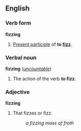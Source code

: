 ==English==
===Verb form===
'''fizzing'''

#[[Present participle]] of '''to [[fizz]]'''.

===Verbal noun===
'''fizzing''' (''[[uncountable]]'')

#The action of the verb '''to fizz'''.

===Adjective===
'''fizzing'''

#That fizzes or fizz.
#:''a fizzing mass of froth''